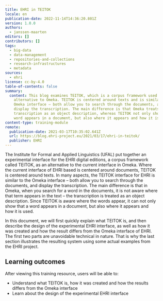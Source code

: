 ```yaml
---
title: EHRI in TEITOK
locale: en
publication-date: 2022-11-14T14:36:20.801Z
version: 1.0.0
authors:
  - janssen-maarten
editors: []
contributors: []
tags:
  - big-data
  - data-management
  - repositories-and-collections
  - research-infrastructures
  - metadata
sources:
  - ehri
license: cc-by-4.0
table-of-contents: false
summary:
  content: This blog examines TEITOK, which is a corpus framework used as an
    alternative to Omeka. TEITOK is centered around texts and is similar to the
    Omeka interface – both allow you to search through the documents, and
    display the transcription. The main difference is that Omeka treats the
    transcription as an object description, whereas TEITOK not only shows that a
    word appears in a document, but also where it appears and how it is used.
content-type: training-module
remote:
  publication-date: 2021-03-17T10:35:02.641Z
  url: https://blog.ehri-project.eu/2021/03/17/ehri-in-teitok/
  publisher: EHRI
---
```

The Institute for Formal and Applied Linguistics (UFAL) put together an experimental interface for the EHRI digital editions, a corpus framework called TEITOK, as an alternative to the current interface in Omeka. Where the current interface of EHRI based is centered around documents, TEITOK is centered around texts. In many aspects, the TEITOK interface for EHRI is similar to the Omeka interface – both allow you to search through the documents, and display the transcription. The main difference is that in Omeka, when you search for a word in the documents, it is not aware where that term appears in the text – the transcription is treated as an object description. Since TEITOK is aware where the words appear, it can not only show that a word appears in a document, but also where it appears and how it is used.

In this document, we will first quickly explain what TEITOK is, and then describe the design of the experimental EHRI interface, as well as how it was created and how the result differs from the Omeka interface of EHRI. The first two parts are unavoidable technical in nature. That is why the last section illustrates the resulting system using some actual examples from the EHRI project.

<SideNote type="note" title="This training resource is located in the GitHub environment, so please go straight to the text in the 'readme' file." />

## L﻿earning outcomes

A﻿fter viewing this training resource, users will be able to:

* Understand what TEITOK is, how it was created and how the results differs from the Omeka interface
* Learn about the design of the experimental EHRI interface

<ExternalResource title="Interested in learning more?" subtitle="Check out EHRI in TEITOK" url="https://blog.ehri-project.eu/2021/03/17/ehri-in-teitok/" />
